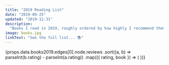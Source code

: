 ```yaml
---
title: "2019 Reading List"
date: "2019-09-25"
updated: "2019-12-31"
description:
  "Books I read in 2019, roughly ordered by how highly I recommend them ♥"
image: books.jpg
linkText: "See the full list... 📚"
---
```



<List dense>
  {props.data.books2019.edges[0].node.reviews
    .sort((a, b) => parseInt(b.rating) - parseInt(a.rating))
    .map(({ rating, book }) => (
      <ListItem
        button
        component="a"
        href={book.link}
        target="_blank"
        key={book.id}
      >
        <ListItemAvatar>
          <Avatar
            style={{ height: "auto" }}
            variant="rounded"
            alt={book.title}
            src={book.image_url}
          />
        </ListItemAvatar>
        <ListItemText primary={book.title} secondary={book.authors[0].name} />
        <Rating name="read-only" value={rating} readOnly />
      </ListItem>
    ))}
</List>
